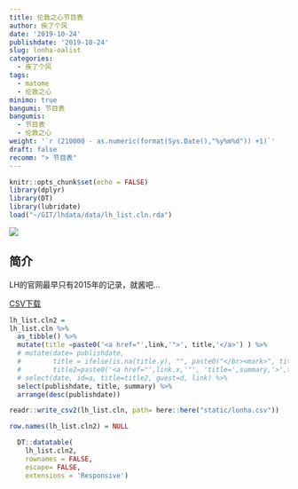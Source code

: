 ```yaml
---
title: 伦敦之心节目表
author: 疾了个风
date: '2019-10-24'
publishdate: '2019-10-24'
slug: lonha-oalist
categories:
  - 疾了个风
tags:
  - matome
  - 伦敦之心
minimo: true
bangumi: 节目表
bangumis:
  - 节目表
  - 伦敦之心
weight: '`r (210000 - as.numeric(format(Sys.Date(),"%y%m%d")) +1)`'
draft: false
recomm: "> 节目表"
---
```



```r
knitr::opts_chunk$set(echo = FALSE)
library(dplyr)
library(DT)
library(lubridate)
load("~/GIT/lhdata/data/lh_list.cln.rda")
```


![](https://raw.githubusercontent.com/tcgriffith/owaraisite/master/static/img/lonha.jpg)



## 简介

LH的官网最早只有2015年的记录，就酱吧…


[CSV下载](/lonha.csv)

```r

lh_list.cln2 =
lh_list.cln %>%
  as_tibble() %>%
  mutate(title =paste0('<a href="',link,'">', title,'</a>') ) %>%
  # mutate(date= publishdate,
  #        title = ifelse(is.na(title.y), "", paste0("</br><mark>", title.y,"</mark>")),
  #        title2=paste0('<a href="',link.x,'"', 'title=',summary,'>',title.x, title,'</a>')) %>%
  # select(date, id=a, title=title2, guest=d, link) %>%
  select(publishdate, title, summary) %>%
  arrange(desc(publishdate))

readr::write_csv2(lh_list.cln, path= here::here("static/lonha.csv"))

row.names(lh_list.cln2) = NULL

  DT::datatable(
    lh_list.cln2,
    rownames = FALSE,
    escape= FALSE,
    extensions = 'Responsive')
```

